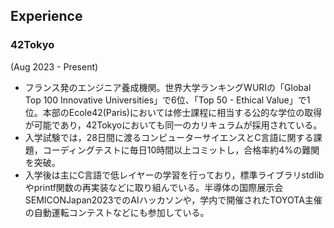 ## Experience
### 42Tokyo
(Aug 2023 - Present)
- フランス発のエンジニア養成機関。世界大学ランキングWURIの「Global Top 100 Innovative Universities」で6位、「Top 50 - Ethical Value」で1位。本部のEcole42(Paris)においては修士課程に相当する公的な学位の取得が可能であり，42Tokyoにおいても同一のカリキュラムが採用されている。
- 入学試験では，28日間に渡るコンピューターサイエンスとC言語に関する課題，コーディングテストに毎日10時間以上コミットし，合格率約4%の難関を突破。
- 入学後は主にC言語で低レイヤーの学習を行っており，標準ライブラリstdlibやprintf関数の再実装などに取り組んでいる。半導体の国際展示会SEMICONJapan2023でのAIハッカソンや，学内で開催されたTOYOTA主催の自動運転コンテストなどにも参加している。
